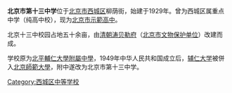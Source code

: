 {{Infobox school
|name = 北京市第十三中学
|image = Beijing No. 13 Middle School (20220408152905).jpg
|caption = 高中部校门
|address = [[北京市|北京市]][[西城区|西城区]]柳荫街27号
|coordinates = {{coord|39.93592|116.37686|display=inline,title}}
}}
'''北京市第十三中学'''位于[[北京市|北京市]][[西城区|西城区]]柳荫街，始建于1929年。曾为西城区属重点中学（纯高中校），现为[[北京市示範高中|北京市示範高中]]。

北京十三中校园占地五十余亩，由[[清朝|清朝]][[涛贝勒府|涛贝勒府]]（[[北京市文物保护单位|北京市文物保护单位]]）改建而成。

学校原为[[北平輔仁大學附屬中學|北平輔仁大學附屬中學]]，1949年中华人民共和国成立后，[[辅仁大学|辅仁大学]]被併入[[北京師範大學|北京師範大學]]，附中遂改为北京市第十三中学。

{{北京市示范性普通高级中学}}

{{DEFAULTSORT:Bei北}}
[[Category:西城区中等学校|Category:西城区中等学校]]